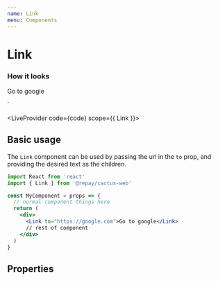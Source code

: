 ```yaml
---
name: Link
menu: Components
---
```



# Link

### How it looks

  Go to google
</Link>`

<LiveProvider code={code} scope={{ Link }}>
  <LiveEditor />
  <LiveError />
  <LivePreview />
</LiveProvider>

## Basic usage

The `Link` component can be used by passing the url in the `to` prop, and providing the desired text as the children.

```jsx
import React from 'react'
import { Link } from '@repay/cactus-web'

const MyComponent = props => {
  // normal component things here
  return (
    <div>
      <Link to="https://google.com">Go to google</Link>
      // rest of component
    </div>
  )
}
```

## Properties

<PropsTable of={Link} />
